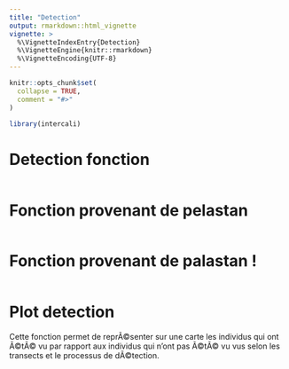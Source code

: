 ```yaml
---
title: "Detection"
output: rmarkdown::html_vignette
vignette: >
  %\VignetteIndexEntry{Detection}
  %\VignetteEngine{knitr::rmarkdown}
  %\VignetteEncoding{UTF-8}
---
```


```r
knitr::opts_chunk$set(
  collapse = TRUE,
  comment = "#>"
)
```

```r
library(intercali)
```

<!-- This vignette is generated by fusen: do not edit by hand -->

<!--
 You need to run the 'description' chunk in the '0-dev_history.Rmd' file before continuing your code there.
-->


# Detection fonction

```r

```

# Fonction provenant de pelastan

```r

```

# Fonction provenant de palastan !

```r

```

# Plot detection

Cette fonction permet de reprÃ©senter sur une carte les individus qui ont Ã©tÃ© vu par rapport aux individus qui n'ont pas Ã©tÃ© vu vus selon les transects et le processus de dÃ©tection.


```r

```

